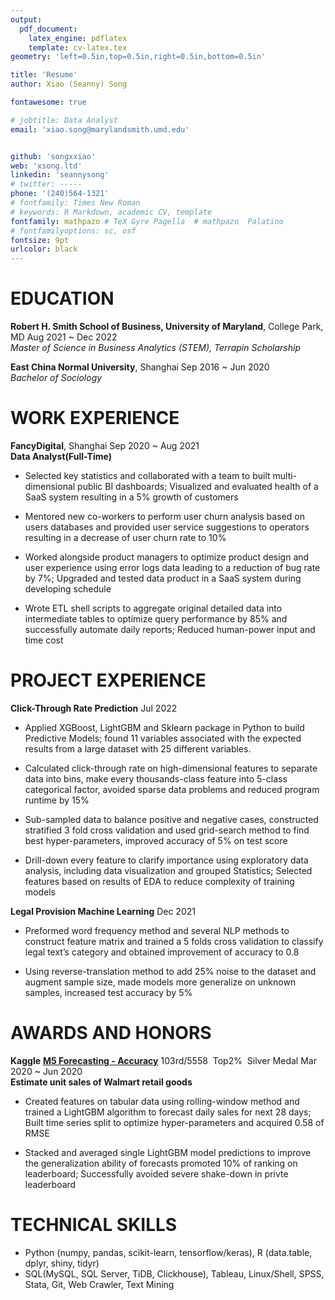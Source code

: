 ```yaml
---
output: 
  pdf_document:
    latex_engine: pdflatex
    template: cv-latex.tex
geometry: 'left=0.5in,top=0.5in,right=0.5in,bottom=0.5in'

title: 'Resume'
author: Xiao (Seanny) Song

fontawesome: true

# jobtitle: Data Analyst
email: 'xiao.song@marylandsmith.umd.edu'


github: 'songxxiao'
web: 'xsong.ltd'
linkedin: 'seannysong'
# twitter: -----
phone: '(240)564-1321'
# fontfamily: Times New Roman
# keywords: R Markdown, academic CV, template
fontfamily: mathpazo # TeX Gyre Pagella  # mathpazo  Palatino
# fontfamilyoptions: sc, osf
fontsize: 9pt
urlcolor: black
---
```


# EDUCATION

**Robert H. Smith School of Business, University of Maryland**, College Park, MD \hfill Aug 2021 ~ Dec 2022  
*Master of Science in Business Analytics (STEM), Terrapin Scholarship*

**East China Normal University**, Shanghai \hfill Sep 2016 ~ Jun 2020  
*Bachelor of Sociology*

# WORK EXPERIENCE

**FancyDigital**, Shanghai \hfill Sep 2020 ~ Aug 2021    
**Data Analyst(Full-Time)**

+ Selected key statistics and collaborated with a team to built multi-dimensional public BI dashboards; Visualized and evaluated health of a SaaS system resulting in a 5% growth of customers

+ Mentored new co-workers to perform user churn analysis based on users databases and provided user service suggestions to operators resulting in a decrease of user churn rate to 10%

+ Worked alongside product managers to optimize product design and user experience using error logs data leading to a reduction of bug rate by 7%; Upgraded and tested data product in a SaaS system during developing schedule

+ Wrote ETL shell scripts to aggregate original detailed data into intermediate tables to optimize query performance by 85% and successfully automate daily reports; Reduced human-power input and time cost

<!---
+ Use distributed OLAP databases such as Apache Doris/TiDB/Clickhouse to write BI data dashboards. Use a variety of visualization methods to show usage and revenue of system. Count consumption of advertising in multiple dimensions, such as time and user dimensions
--->
# PROJECT EXPERIENCE

**Click-Through Rate Prediction** \hfill Jul 2022

+ Applied XGBoost, LightGBM and Sklearn package in Python to build Predictive Models; found 11 variables associated with the expected results from a large dataset with 25 different variables.

+ Calculated click-through rate on high-dimensional features to separate data into bins, make every thousands-class feature into 5-class categorical factor, avoided sparse data problems and reduced program runtime by 15%

+ Sub-sampled data to balance positive and negative cases, constructed stratified 3 fold cross validation and used grid-search method to find best hyper-parameters, improved accuracy of 5% on test score

+ Drill-down every feature to clarify importance using exploratory data analysis, including data visualization and grouped Statistics; Selected features based on results of EDA to reduce complexity of training models


**Legal Provision Machine Learning** \hfill Dec 2021  

+ Preformed word frequency method and several NLP methods to construct feature matrix and trained a 5 folds cross validation to classify legal text's category and obtained improvement of accuracy to 0.8 

+ Using reverse-translation method to add 25% noise to the dataset and augment sample size, made models more generalize on unknown samples, increased test accuracy by 5%

<!---
**iResearch Consulting**, Shanghai \hfill Jul. 2019 - Sep. 2019    
**Data Analyst Internship**
+ Applied cluster analysis method to develop vehicle user profile and provide marketing advice for customers in automotive industry


+ Compiled consulting reports based on data analysis according to user portraits to help automobile manufacturers establish product positioning for target users
--->

# AWARDS AND HONORS

**Kaggle** [**M5 Forecasting - Accuracy**](https://www.kaggle.com/c/m5-forecasting-accuracy) \qquad 103rd/5558 \ Top2% \ Silver Medal \hfill Mar 2020 ~ Jun 2020    
**Estimate unit sales of Walmart retail goods**  

+ Created features on tabular data using rolling-window method and trained a LightGBM algorithm to forecast daily sales for next 28 days; Built time series split to optimize hyper-parameters and acquired 0.58 of RMSE

+ Stacked and averaged single LightGBM model predictions to improve the generalization ability of forecasts promoted 10% of ranking on leaderboard; Successfully avoided severe shake-down in privte leaderboard


<!---
**Kaggle** [**M5 Forecasting - Uncertainty**](https://www.kaggle.com/c/m5-forecasting-uncertainty) \qquad 18th/909 \ Top2% \ Silver Medal  \hfill 2020  
*Estimate  uncertainty distribution of Walmart unit sales*   
--->

# TECHNICAL SKILLS

+ Python (numpy, pandas, scikit-learn, tensorflow/keras), R (data.table, dplyr, shiny, tidyr)
+ SQL(MySQL, SQL Server, TiDB, Clickhouse), Tableau, Linux/Shell, SPSS, Stata, Git, Web Crawler, Text Mining



<!---
+ **Database / Data Warehouse** Good at writing and optimization of sql commands based on MySQL, SQL Server, etc. Familiar with advanced methods such as window functions

+ **Data Analytics & Statistics** Familiar with data manipulation and statistical analysis based on Python and R language, including use of software packages such as `numpy`, `pandas` and `data.table`, `tidyverse`

+ **Machine Learning** Familiar with  ory and application of traditional machine learning methods, including cross-validation training and parameter adjustment based on `sklearn`'s Logistic Regression, SVM, Xgboost and or models

+ **Data visualization** Proficient in using Tableau, `ggplot2`, `plotly` and or software packages to visualize discrete data and continuous data, and be good at making dashboards based on business logic

+ **Web Crawler**  Familiar with  basic knowledge of html/css/json, can use Selenium, bs4 and or tools in Python to crawl data presented in  webpage and write it into  database for storage

+ **Other Skills**  

Python (NumPy, Pandas, Scikit-learn, Keras, Flask), Tableau, 
SQL(MySQL, SQL Server, TiDB, Clickhouse), Linux/Shell, SPSS, Stata, Git, \LaTeX, HTML/CSS

<!---

**Data Analytics**  
Familiar with  principle and implementation of statistical analysis in R language, able to use `tidyverse`, `data.table` for data cleaning.  
Understand R language statistical analysis, derivation and implementation of LR, RNN, generalized linear model, K-means and or methods.  
Familiar with Python `pandas` library for manipulation of tabular data, `numpy` library for numerical operations.

**Data visualization**  
Familiar with R language `ggplot2`, Python `seaborn` `plotnine` library.

**Machine Learning**  
Understand  principles and implementation of Xgboost, LightGBM and or high-performance algorithms.  
Familiar with  implementation of various algorithms of Python `sklearn` library, including supervised learning and unsupervised learning.  
Understand  principles and implementation of natural language processing using `keras` deep learning framework.

**Big Data**  
Understand how to use R language `sparklyr` and or tools to connect and operate Hadoop and Spark clusters

**Standard Examination**  
TOEFL \quad 103 \ *Reading* 29 *Listening* 27 *Speaking* 21 *Writing* 26  
GRE \quad *Verbal*  154 *Quantity* 167 *Writing* 3.5

SQL, SPSS, Stata, Git, \LaTeX, MS Office, HTML/CSS
--->



















